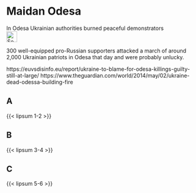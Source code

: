 # Maidan Odesa {#sec-maidan-odesa}

::: {.callout-caution title="Myth"}
In Odesa Ukrainian authorities burned peaceful demonstrators
[<br>![Search for topic in EUvsDisinfo](../all_common_img/EUvsDisinfo_400x240.jpg){height=2em}](https://euvsdisinfo.eu/disinformation-cases/?text=maidan%20ukraine%20(odesa%7Codessa)&sort=relevance)
:::

::: {.callout-tip title="Truth"}
300 well-equipped pro-Russian supporters attacked a march of around 2,000 Ukrainian patriots in Odesa that day and were probably unlucky.
:::


https://euvsdisinfo.eu/report/ukraine-to-blame-for-odesa-killings-guilty-still-at-large/
https://www.theguardian.com/world/2014/may/02/ukraine-dead-odessa-building-fire


## A

{{< lipsum 1-2 >}}

## B

{{< lipsum 3-4 >}}

## C

{{< lipsum 5-6 >}}


